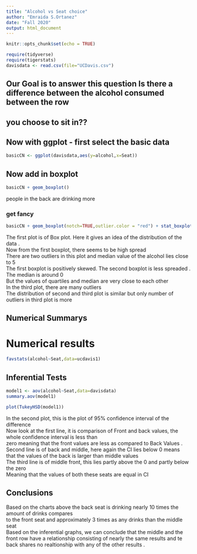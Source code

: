 ```yaml
---
title: "Alcohol vs Seat choice"
author: "Emraida S.Ortanez"
date: "Fall 2020"
output: html_document
---
```


```r
knitr::opts_chunk$set(echo = TRUE)
```

```r
require(tidyverse)
require(tigerstats)
davisdata <- read.csv(file="UCDavis.csv")
```
## Our Goal is to answer this question Is there a difference between the alcohol consumed between the row
## you choose to sit in??

## Now with ggplot - first select the basic data

```r
basicCN <- ggplot(davisdata,aes(y=alcohol,x=Seat))
```
## Now add in boxplot

```r
basicCN + geom_boxplot()
```
people in the back are drinking more 
  
### get fancy  

```r
basicCN + geom_boxplot(notch=TRUE,outlier.color = "red") + stat_boxplot(geom ='errorbar') + labs(title="Fancy notch boxplot \n with 2 lines")
```

The first plot is of Box plot. Here it gives an idea of the distribution of the data .  
Now from the first boxplot, there seems to be high spread   
There are two outliers in this plot and median value of the alcohol lies close to 5   
The first boxplot is positively skewed.
The second boxplot is less spreaded . 
The median is around 0  
But the values of quartiles and median are very close to each other   
In the third plot, there are many outliers   
The distribution of second and third plot is similar but only number of outliers in third plot is more   

## Numerical Summarys 
# Numerical results

```r
favstats(alcohol~Seat,data=ucdavis1)
```

## Inferential Tests
```r
model1 <- aov(alcohol~Seat,data=davisdata)
summary.aov(model1)
```
```r
plot(TukeyHSD(model1))
```
In the second plot, this is the plot of 95% confidence interval of the difference    
Now look at the first line, it is comparison of Front and back values, the whole confidence interval is less than   
zero meaning that the front values are less as compared to Back Values .  
Second line is of back and middle, here again the CI lies below 0 means   
that the values of the back is larger than middle values   
The third line is of middle front, this lies partly above the 0 and partly below the zero    
Meaning that the values of both these seats are equal in CI   

## Conclusions
Based on the charts above the back seat is drinking nearly 10 times the amount of drinks compares  
to the front seat and approximately 3 times as any drinks than the middle seat   
Based on the inferential graphs, we can conclude that the middle and the front row have a relationship
consisting of nearly the same results and te back shares no realtionship with any of the other results . 
